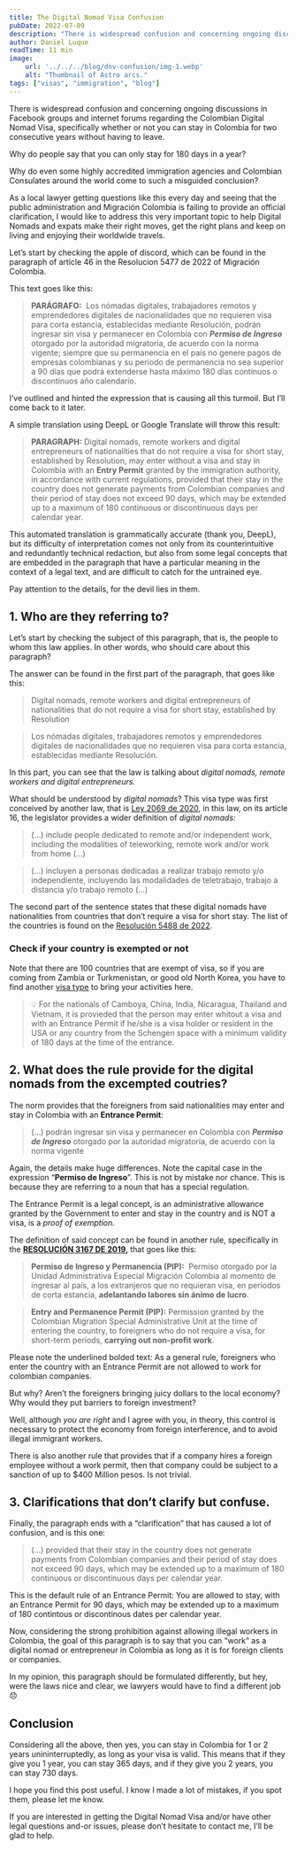 ```yaml
---
title: The Digital Nomad Visa Confusion
pubDate: 2022-07-09
description: "There is widespread confusion and concerning ongoing discussions in Facebook groups and internet forums regarding the Colombian Digital Nomad Visa, specifically whether or not you can stay in Colombia for two consecutive years without having to leave"
author: Daniel Luque
readTime: 11 min
image:
    url: '../../../blog/dnv-confusion/img-1.webp'
    alt: "Thumbnail of Astro arcs."
tags: ["visas", "immigration", "blog"]
---
```


There is widespread confusion and concerning ongoing discussions in Facebook groups and internet forums regarding the Colombian Digital Nomad Visa, specifically whether or not you can stay in Colombia for two consecutive years without having to leave.

Why do people say that you can only stay for 180 days in a year?

Why do even some highly accredited immigration agencies and Colombian Consulates around the world come to such a misguided conclusion?

As a local lawyer getting questions like this every day and seeing that the public administration and Migración Colombia is failing to provide an official clarification, I would like to address this very important topic to help Digital Nomads and expats make their right moves, get the right plans and keep on living and enjoying their worldwide travels.

Let’s start by checking the apple of discord, which can be found in the paragraph of article 46 in the Resolucion 5477 de 2022 of Migración Colombia.

This text goes like this:

> **PARÁGRAFO:**
 Los nómadas digitales, trabajadores remotos y emprendedores digitales de nacionalidades que no requieren visa para corta estancia, establecidas mediante Resolución, podrán ingresar sin visa y permanecer en Colombia con ***Permiso de Ingreso*** otorgado por la autoridad migratoria, de acuerdo con la norma vigente; siempre que su permanencia en el país no genere pagos de empresas colombianas y su periodo de permanencia no sea superior a 90 días que podrá extenderse hasta máximo 180 días continuos o discontinuos año calendario.
> 

I’ve outlined and hinted the expression that is causing all this turmoil. But I’ll come back to it later. 

A simple translation using DeepL or Google Translate will throw this result:

> **PARAGRAPH:** Digital nomads, remote workers and digital entrepreneurs of nationalities that do not require a visa for short stay, established by Resolution, may enter without a visa and stay in Colombia with an **Entry Permit** granted by the immigration authority, in accordance with current regulations, provided that their stay in the country does not generate payments from Colombian companies and their period of stay does not exceed 90 days, which may be extended up to a maximum of 180 continuous or discontinuous days per calendar year.
> 

This automated translation is grammatically accurate (thank you, DeepL), but its difficulty of interpretation comes not only from its counterintuitive and redundantly technical redaction, but also from some legal concepts that are embedded in the paragraph that have a particular meaning in the context of a legal text, and are difficult to catch for the untrained eye. 

Pay attention to the details, for the devil lies in them. 

## 1. **Who are they referring to?**

Let’s start by checking the subject of this paragraph, that is, the people to whom this law applies. In other words, who should care about this paragraph?

The answer can be found in the first part of the paragraph, that goes like this:

> Digital nomads, remote workers and digital entrepreneurs of nationalities that do not require a visa for short stay, established by Resolution
> 

> Los nómadas digitales, trabajadores remotos y emprendedores digitales de nacionalidades que no requieren visa para corta estancia, establecidas mediante Resolución.
> 

In this part, you can see that the law is talking about *digital nomads, remote workers and digital entrepreneurs.* 

What should be understood by *digital nomads*? This visa type was first conceived by another law, that is [Ley 2069 de 2020](https://www.cancilleria.gov.co/sites/default/files/Normograma/docs/ley_2069_2020.htm#16), in this law, on its article 16, the legislator provides a wider definition of *digital nomads:* 

> (…) include people dedicated to remote and/or independent work, including the modalities of teleworking, remote work and/or work from home (…)
> 

> (…) incluyen a personas dedicadas a realizar trabajo remoto y/o independiente, incluyendo las modalidades de teletrabajo, trabajo a distancia y/o trabajo remoto (…)
> 

The second part of the sentence states that these digital nomads have nationalities from countries that don’t require a visa for short stay. The list of the countries is found on the [Resolución 5488 de 2022](https://www.cancilleria.gov.co/sites/default/files/Normograma/docs/resolucion_minrelaciones_5488_2022.htm).

### Check if your country is exempted or not


<CountryExcemptionCheck client:load/>

Note that there are 100 countries that are exempt of visa, so if you are coming from Zambia or Turkmenistan, or good old North Korea, you have to find another [visa type](/visas) to bring your activities here.


> 💡 For the nationals of Camboya, China, India, Nicaragua, Thailand and Vietnam, it is provieded that the person may enter whitout a visa and with an Entrance Permit if he/she is a visa holder or resident in the USA or any country from the Schengen space with a minimum validity of 180 days at the time of the entrance.


## 2. **What does the rule provide for the digital nomads from the excempted coutries?**

The norm provides that the foreigners from said nationalities may enter and stay in Colombia with an **Entrance Permit**:

> (…) podrán ingresar sin visa y permanecer en Colombia con ***Permiso de Ingreso*** otorgado por la autoridad migratoria, de acuerdo con la norma vigente
> 

Again, the details make huge differences. Note the capital case in the expression “**Permiso de Ingreso**”. This is not by mistake nor chance. This is because they are referring to a noun that has a special regulation.

The Entrance Permit is a legal concept, is an administrative allowance granted by the Government to enter and stay in the country and is NOT a visa, is a *proof of exemption.*

The definition of said concept can be found in another rule, specifically in the **[RESOLUCIÓN 3167 DE 2019](https://www.cancilleria.gov.co/sites/default/files/Normograma/docs/resolucion_uaemc_3167_2019.htm#71),** that goes like this:

> **Permiso de Ingreso y Permanencia (PIP):** 
Permiso otorgado por la Unidad Administrativa Especial Migración Colombia al momento de ingresar al país, a los extranjeros que no requieran visa, en períodos de corta estancia, **adelantando labores sin ánimo de lucro**.
> 

> **Entry and Permanence Permit (PIP):**
Permission granted by the Colombian Migration Special Administrative Unit at the time of entering the country, to foreigners who do not require a visa, for short-term periods, **carrying out non-profit work**.
> 

Please note the underlined bolded text: As a general rule, foreigners who enter the country with an Entrance Permit are not allowed to work for colombian companies.

But why? Aren’t the foreigners bringing juicy dollars to the local economy? Why would they put barriers to foreign investment?

Well, although *you are right* and I agree with you, in theory, this control is necessary to protect the economy from foreign interference, and to avoid illegal immigrant workers. 

There is also another rule that provides that if a company hires a foreign employee without a work permit, then that company could be subject to a sanction of up to $400 Million pesos. Is not trivial. 

## 3. Clarifications that don’t clarify but confuse.

Finally, the paragraph ends with a “clarification” that has caused a lot of confusion, and is this one:

> (…) provided that their stay in the country does not generate payments from Colombian companies and their period of stay does not exceed 90 days, which may be extended up to a maximum of 180 continuous or discontinuous days per calendar year.
> 

This is the default rule of an Entrance Permit: You are allowed to stay, with an Entrance Permit for 90 days, which may be extended up to a maximum of 180 contintous or discontinous dates per calendar year.

Now, considering the strong prohibition against allowing illegal workers in Colombia, the goal of this paragraph is to say that you can “work” as a digital nomad or entrepreneur in Colombia as long as it is for foreign clients or companies.

In my opinion, this paragraph should be formulated differently, but hey, were the laws nice and clear, we lawyers would have to find a different job 😞

## Conclusion

Considering all the above, then yes, you can stay in Colombia for 1 or 2 years unininterruptedly, as long as your visa is valid. This means that if they give you 1 year, you can stay 365 days, and if they give you 2 years, you can stay 730 days.

I hope you find this post useful. I know I made a lot of mistakes, if you spot them, please let me know.

If you are interested in getting the Digital Nomad Visa and/or have other legal questions and-or issues, please don’t hesitate to contact me, I’ll be glad to help.